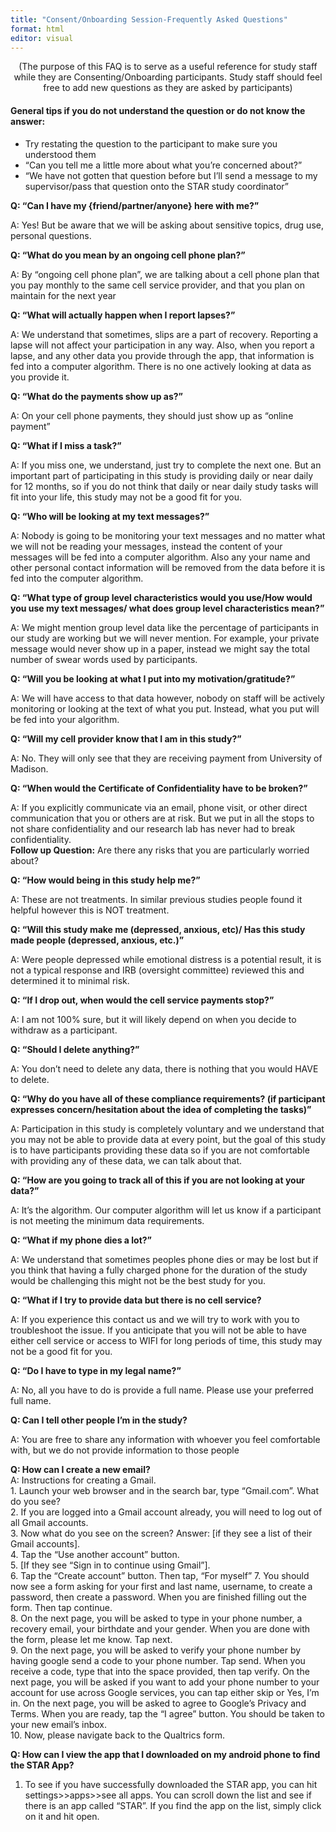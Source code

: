```yaml
---
title: "Consent/Onboarding Session-Frequently Asked Questions"
format: html
editor: visual
---
```


<center>(The purpose of this FAQ is to serve as a useful reference for study staff while they are Consenting/Onboarding participants. Study staff should feel free to add new questions as they are asked by participants)</center>  

#### General tips if you do not understand the question or do not know the answer: 
* Try restating the question to the participant to make sure you understood them  
* “Can you tell me a little more about what you're concerned about?”  
* "We have not gotten that question before but I'll send a message to my supervisor/pass that question onto the STAR study coordinator"  

**Q: "Can I have my {friend/partner/anyone} here with me?"**  

A: Yes! But be aware that we will be asking about sensitive topics, drug use, personal questions.

**Q: "What do you mean by an ongoing cell phone plan?"**  

A: By "ongoing cell phone plan", we are talking about a cell phone plan that you pay monthly to the same cell service provider, and that you plan on maintain for the next year  

**Q: "What will actually happen when I report lapses?"**  

A: We understand that sometimes, slips are a part of recovery. Reporting a lapse will not affect your participation in any way. Also, when you report a lapse, and any other data you provide through the app, that information is fed into a computer algorithm. There is no one actively looking at data as you provide it.  

**Q: "What do the payments show up as?"**  

A: On your cell phone payments, they should just show up as "online payment"  

**Q: "What if I miss a task?"**  

A: If you miss one, we understand, just try to complete the next one. But an important part of participating in this study is providing daily or near daily for 12 months, so if you do not think that daily or near daily study tasks will fit into your life, this study may not be a good fit for you.  

**Q: "Who will be looking at my text messages?"**  

A: Nobody is going to be monitoring your text messages and no matter what we will not be reading your messages, instead the content of your messages will be fed into a computer algorithm. Also any your name and other personal contact information will be removed from the data before it is fed into the computer algorithm.  

**Q: "What type of group level characteristics would you use/How would you use my text messages/ what does group level characteristics mean?"**  

A: We might mention group level data like the percentage of participants in our study are working but we will never mention. For example, your private message would never show up in a paper, instead we might say the total number of swear words used by participants.  

**Q: "Will you be looking at what I put into my motivation/gratitude?"**  

A: We will have access to that data however, nobody on staff will be actively monitoring or looking at the text of what you put. Instead, what you put will be fed into your algorithm.  

**Q: "Will my cell provider know that I am in this study?"**  

A: No. They will only see that they are receiving payment from University of Madison.  

**Q: "When would the Certificate of Confidentiality have to be broken?"**  

A: If you explicitly communicate via an email, phone visit, or other direct communication that you or others are at risk. But we put in all the stops to not share confidentiality and our research lab has never had to break confidentiality.  
**Follow up Question:** Are there any risks that you are particularly worried about?  

**Q: "How would being in this study help me?"**  

A: These are not treatments. In similar previous studies people found it helpful however this is NOT treatment.  

**Q: "Will this study make me (depressed, anxious, etc)/ Has this study made people (depressed, anxious, etc.)"**  

A: Were people depressed while emotional distress is a potential result, it is not a typical response and IRB (oversight committee) reviewed this and determined it to minimal risk.  

**Q: "If I drop out, when would the cell service payments stop?"**  

A: I am not 100% sure, but it will likely depend on when you decide to withdraw as a participant.  

**Q: "Should I delete anything?"**  

A: You don't need to delete any data, there is nothing that you would HAVE to delete.  

**Q: "Why do you have all of these compliance requirements? (if participant expresses concern/hesitation about the idea of completing the tasks)"**  

A: Participation in this study is completely voluntary and we understand that you may not be able to provide data at every point, but the goal of this study is to have participants providing these data so if you are not comfortable with providing any of these data, we can talk about that.  

**Q: "How are you going to track all of this if you are not looking at your data?"**  

A: It's the algorithm. Our computer algorithm will let us know if a participant is not meeting the minimum data requirements.  

**Q: "What if my phone dies a lot?"**  

A: We understand that sometimes peoples phone dies or may be lost but if you think that having a fully charged phone for the duration of the study would be challenging this might not be the best study for you.  

**Q: "What if I try to provide data but there is no cell service?** 
 
A: If you experience this contact us and we will try to work with you to troubleshoot the issue. If you anticipate that you will not be able to have either cell service or access to WIFI for long periods of time, this study may not be a good fit for you.  

**Q: "Do I have to type in my legal name?"**  

A: No, all you have to do is provide a full name. Please use your preferred full name.  

**Q: Can I tell other people I'm in the study?**  

A: You are free to share any information with whoever you feel comfortable with, but we do not provide information to those people 

**Q: How can I create a new email?**  
A: Instructions for creating a Gmail.  
1. Launch your web browser and in the search bar, type "Gmail.com". What do you see?  
2. If you are logged into a Gmail account already, you will need to log out of all Gmail accounts.  
3. Now what do you see on the screen? Answer: [if they see a list of their Gmail accounts].  
4. Tap the "Use another account" button.    
5. [If they see "Sign in to continue using Gmail"].  
6. Tap the "Create account" button. Then tap, "For myself"
7. You should now see a form asking for your first and last name, username, to create a password, then create a password. When you are finished filling out the form. Then tap continue.    
8. On the next page, you will be asked to type in your phone number, a recovery email, your birthdate and your gender. When you are done with the form, please let me know. Tap next.  
9. On the next page, you will be asked to verify your phone number by having google send a code to your phone number. Tap send. When you receive a code, type that into the space provided, then tap verify. On the next page, you will be asked if you want to add your phone number to your account for use across Google services, you can tap either skip or Yes, I'm in. On the next page, you will be asked to agree to Google's Privacy and Terms. When you are ready, tap the "I agree" button. You should be taken to your new email's inbox.  
10. Now, please navigate back to the Qualtrics form.  

**Q: How can I view the app that I downloaded on my android phone to find the STAR App?**  

1. To see if you have successfully downloaded the STAR app, you can hit settings>>apps>>see all apps. You can scroll down the list and see if there is an app called "STAR". If you find the app on the list, simply click on it and hit open.  






















